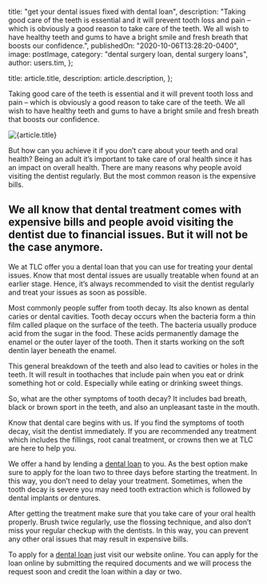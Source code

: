 
  title: "get your dental issues fixed with dental loan",
  description:
    "Taking good care of the teeth is essential and it will prevent tooth loss and pain – which is obviously a good reason to take care of the teeth. We all wish to have healthy teeth and gums to have a bright smile and fresh breath that boosts our confidence.",
  publishedOn: "2020-10-06T13:28:20-0400",
  image: postImage,
  category: "dental surgery loan, dental surgery loans",
  author: users.tim,
};

  title: article.title,
  description: article.description,
};


Taking good care of the teeth is essential and it will prevent tooth loss and pain – which is obviously a good reason to take care of the teeth. We all wish to have healthy teeth and gums to have a bright smile and fresh breath that boosts our confidence.

<Image src={postImage} alt={article.title} />

But how can you achieve it if you don’t care about your teeth and oral health? Being an adult it’s important to take care of oral health since it has an impact on overall health. There are many reasons why people avoid visiting the dentist regularly. But the most common reason is the expensive bills.

## We all know that dental treatment comes with expensive bills and people avoid visiting the dentist due to financial issues. But it will not be the case anymore.

We at TLC offer you a dental loan that you can use for treating your dental issues.
Know that most dental issues are usually treatable when found at an earlier stage. Hence, it’s always recommended to visit the dentist regularly and treat your issues as soon as possible.

Most commonly people suffer from tooth decay. Its also known as dental caries or dental cavities. Tooth decay occurs when the bacteria form a thin film called plaque on the surface of the teeth. The bacteria usually produce acid from the sugar in the food. These acids permanently damage the enamel or the outer layer of the tooth. Then it starts working on the soft dentin layer beneath the enamel.

This general breakdown of the teeth and also lead to cavities or holes in the teeth. It will result in toothaches that include pain when you eat or drink something hot or cold. Especially while eating or drinking sweet things.

So, what are the other symptoms of tooth decay? It includes bad breath, black or brown sport in the teeth, and also an unpleasant taste in the mouth.

Know that dental care begins with us. If you find the symptoms of tooth decay, visit the dentist immediately. If you are recommended any treatment which includes the fillings, root canal treatment, or crowns then we at TLC are here to help you.

We offer a hand by lending a [dental loan](https://dental.tlc.com.au/) to you. As the best option make sure to apply for the loan two to three days before starting the treatment. In this way, you don’t need to delay your treatment. Sometimes, when the tooth decay is severe you may need tooth extraction which is followed by dental implants or dentures.

After getting the treatment make sure that you take care of your oral health properly. Brush twice regularly, use the flossing technique, and also don’t miss your regular checkup with the dentists. In this way, you can prevent any other oral issues that may result in expensive bills.

To apply for a [dental loan](https://tlc.com.au/) just visit our website online. You can apply for the loan online by submitting the required documents and we will process the request soon and credit the loan within a day or two.
